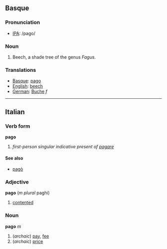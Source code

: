 == Basque ==

=== Pronunciation ===
*[[International Phonetic Alphabet|IPA]]: /pago/

=== Noun ===

#Beech, a shade tree of the genus ''Fagus''.

=== Translations ===
*[[Basque]]: [http://eu.wiktionary.org/wiki/pago pago]
*[[English]]: [[beech]]
*[[German]]: [[Buche]] ''f''

----

==Italian==
===Verb form===
'''pago'''

# ''first-person singular indicative present of [[pagare]]''

====See also====
*[[pagò]]

===Adjective===
'''pago''' (''m plural'' paghi)

# [[contented]]

===Noun===
'''pago''' ''m''

# (''archaic'') [[pay]], [[fee]]
# (''archaic'') [[price]]